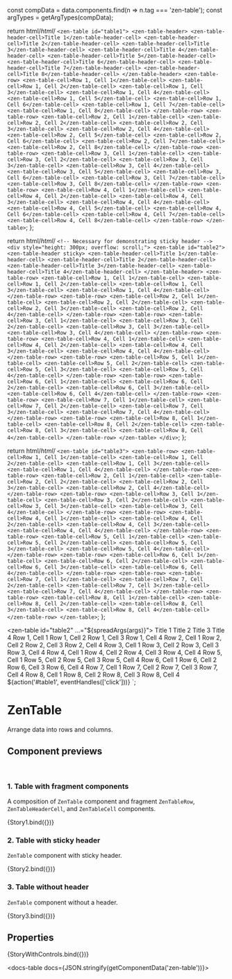 
const compData = data.components.find(n => n.tag === 'zen-table');
const argTypes = getArgTypes(compData);

<Meta title="In progress/Tables/Table" component="zen-table" argTypes={argTypes} />

  return html/*html*/ `
    <zen-table id="table1">
      <zen-table-header>
        <zen-table-header-cell>Title 1</zen-table-header-cell>
        <zen-table-header-cell>Title 2</zen-table-header-cell>
        <zen-table-header-cell>Title 3</zen-table-header-cell>
        <zen-table-header-cell>Title 4</zen-table-header-cell>
        <zen-table-header-cell>Title 5</zen-table-header-cell>
        <zen-table-header-cell>Title 6</zen-table-header-cell>
        <zen-table-header-cell>Title 7</zen-table-header-cell>
        <zen-table-header-cell>Title 8</zen-table-header-cell>
      </zen-table-header>
      <zen-table-row>
        <zen-table-cell>Row 1, Cell 1</zen-table-cell>
        <zen-table-cell>Row 1, Cell 2</zen-table-cell>
        <zen-table-cell>Row 1, Cell 3</zen-table-cell>
        <zen-table-cell>Row 1, Cell 4</zen-table-cell>
        <zen-table-cell>Row 1, Cell 5</zen-table-cell>
        <zen-table-cell>Row 1, Cell 6</zen-table-cell>
        <zen-table-cell>Row 1, Cell 7</zen-table-cell>
        <zen-table-cell>Row 1, Cell 8</zen-table-cell>
      </zen-table-row>
      <zen-table-row>
        <zen-table-cell>Row 2, Cell 1</zen-table-cell>
        <zen-table-cell>Row 2, Cell 2</zen-table-cell>
        <zen-table-cell>Row 2, Cell 3</zen-table-cell>
        <zen-table-cell>Row 2, Cell 4</zen-table-cell>
        <zen-table-cell>Row 2, Cell 5</zen-table-cell>
        <zen-table-cell>Row 2, Cell 6</zen-table-cell>
        <zen-table-cell>Row 2, Cell 7</zen-table-cell>
        <zen-table-cell>Row 2, Cell 8</zen-table-cell>
      </zen-table-row>
      <zen-table-row>
        <zen-table-cell>Row 3, Cell 1</zen-table-cell>
        <zen-table-cell>Row 3, Cell 2</zen-table-cell>
        <zen-table-cell>Row 3, Cell 3</zen-table-cell>
        <zen-table-cell>Row 3, Cell 4</zen-table-cell>
        <zen-table-cell>Row 3, Cell 5</zen-table-cell>
        <zen-table-cell>Row 3, Cell 6</zen-table-cell>
        <zen-table-cell>Row 3, Cell 7</zen-table-cell>
        <zen-table-cell>Row 3, Cell 8</zen-table-cell>
      </zen-table-row>
      <zen-table-row>
        <zen-table-cell>Row 4, Cell 1</zen-table-cell>
        <zen-table-cell>Row 4, Cell 2</zen-table-cell>
        <zen-table-cell>Row 4, Cell 3</zen-table-cell>
        <zen-table-cell>Row 4, Cell 4</zen-table-cell>
        <zen-table-cell>Row 4, Cell 5</zen-table-cell>
        <zen-table-cell>Row 4, Cell 6</zen-table-cell>
        <zen-table-cell>Row 4, Cell 7</zen-table-cell>
        <zen-table-cell>Row 4, Cell 8</zen-table-cell>
      </zen-table-row>
    </zen-table>
  `;
};

  return html/*html*/ `
    <!-- Necessary for demonstrating sticky header -->
    <div style="height: 300px; overflow: scroll;">
      <zen-table id="table2">
        <zen-table-header sticky>
          <zen-table-header-cell>Title 1</zen-table-header-cell>
          <zen-table-header-cell>Title 2</zen-table-header-cell>
          <zen-table-header-cell>Title 3</zen-table-header-cell>
          <zen-table-header-cell>Title 4</zen-table-header-cell>
        </zen-table-header>
        <zen-table-row>
          <zen-table-cell>Row 1, Cell 1</zen-table-cell>
          <zen-table-cell>Row 1, Cell 2</zen-table-cell>
          <zen-table-cell>Row 1, Cell 3</zen-table-cell>
          <zen-table-cell>Row 1, Cell 4</zen-table-cell>
        </zen-table-row>
        <zen-table-row>
          <zen-table-cell>Row 2, Cell 1</zen-table-cell>
          <zen-table-cell>Row 2, Cell 2</zen-table-cell>
          <zen-table-cell>Row 2, Cell 3</zen-table-cell>
          <zen-table-cell>Row 2, Cell 4</zen-table-cell>
        </zen-table-row>
        <zen-table-row>
          <zen-table-cell>Row 3, Cell 1</zen-table-cell>
          <zen-table-cell>Row 3, Cell 2</zen-table-cell>
          <zen-table-cell>Row 3, Cell 3</zen-table-cell>
          <zen-table-cell>Row 3, Cell 4</zen-table-cell>
        </zen-table-row>
        <zen-table-row>
          <zen-table-cell>Row 4, Cell 1</zen-table-cell>
          <zen-table-cell>Row 4, Cell 2</zen-table-cell>
          <zen-table-cell>Row 4, Cell 3</zen-table-cell>
          <zen-table-cell>Row 4, Cell 4</zen-table-cell>
        </zen-table-row>
        <zen-table-row>
          <zen-table-cell>Row 5, Cell 1</zen-table-cell>
          <zen-table-cell>Row 5, Cell 2</zen-table-cell>
          <zen-table-cell>Row 5, Cell 3</zen-table-cell>
          <zen-table-cell>Row 5, Cell 4</zen-table-cell>
        </zen-table-row>
        <zen-table-row>
          <zen-table-cell>Row 6, Cell 1</zen-table-cell>
          <zen-table-cell>Row 6, Cell 2</zen-table-cell>
          <zen-table-cell>Row 6, Cell 3</zen-table-cell>
          <zen-table-cell>Row 6, Cell 4</zen-table-cell>
        </zen-table-row>
        <zen-table-row>
          <zen-table-cell>Row 7, Cell 1</zen-table-cell>
          <zen-table-cell>Row 7, Cell 2</zen-table-cell>
          <zen-table-cell>Row 7, Cell 3</zen-table-cell>
          <zen-table-cell>Row 7, Cell 4</zen-table-cell>
        </zen-table-row>
        <zen-table-row>
          <zen-table-cell>Row 8, Cell 1</zen-table-cell>
          <zen-table-cell>Row 8, Cell 2</zen-table-cell>
          <zen-table-cell>Row 8, Cell 3</zen-table-cell>
          <zen-table-cell>Row 8, Cell 4</zen-table-cell>
        </zen-table-row>
      </zen-table>
    </div>
  `;
};

  return html/*html*/ `
    <zen-table id="table3">
      <zen-table-row>
        <zen-table-cell>Row 1, Cell 1</zen-table-cell>
        <zen-table-cell>Row 1, Cell 2</zen-table-cell>
        <zen-table-cell>Row 1, Cell 3</zen-table-cell>
        <zen-table-cell>Row 1, Cell 4</zen-table-cell>
      </zen-table-row>
      <zen-table-row>
        <zen-table-cell>Row 2, Cell 1</zen-table-cell>
        <zen-table-cell>Row 2, Cell 2</zen-table-cell>
        <zen-table-cell>Row 2, Cell 3</zen-table-cell>
        <zen-table-cell>Row 2, Cell 4</zen-table-cell>
      </zen-table-row>
      <zen-table-row>
        <zen-table-cell>Row 3, Cell 1</zen-table-cell>
        <zen-table-cell>Row 3, Cell 2</zen-table-cell>
        <zen-table-cell>Row 3, Cell 3</zen-table-cell>
        <zen-table-cell>Row 3, Cell 4</zen-table-cell>
      </zen-table-row>
      <zen-table-row>
        <zen-table-cell>Row 4, Cell 1</zen-table-cell>
        <zen-table-cell>Row 4, Cell 2</zen-table-cell>
        <zen-table-cell>Row 4, Cell 3</zen-table-cell>
        <zen-table-cell>Row 4, Cell 4</zen-table-cell>
      </zen-table-row>
      <zen-table-row>
        <zen-table-cell>Row 5, Cell 1</zen-table-cell>
        <zen-table-cell>Row 5, Cell 2</zen-table-cell>
        <zen-table-cell>Row 5, Cell 3</zen-table-cell>
        <zen-table-cell>Row 5, Cell 4</zen-table-cell>
      </zen-table-row>
      <zen-table-row>
        <zen-table-cell>Row 6, Cell 1</zen-table-cell>
        <zen-table-cell>Row 6, Cell 2</zen-table-cell>
        <zen-table-cell>Row 6, Cell 3</zen-table-cell>
        <zen-table-cell>Row 6, Cell 4</zen-table-cell>
      </zen-table-row>
      <zen-table-row>
        <zen-table-cell>Row 7, Cell 1</zen-table-cell>
        <zen-table-cell>Row 7, Cell 2</zen-table-cell>
        <zen-table-cell>Row 7, Cell 3</zen-table-cell>
        <zen-table-cell>Row 7, Cell 4</zen-table-cell>
      </zen-table-row>
      <zen-table-row>
        <zen-table-cell>Row 8, Cell 1</zen-table-cell>
        <zen-table-cell>Row 8, Cell 2</zen-table-cell>
        <zen-table-cell>Row 8, Cell 3</zen-table-cell>
        <zen-table-cell>Row 8, Cell 4</zen-table-cell>
      </zen-table-row>
    </zen-table>
  `;
};

  <zen-table id="table2" ...="${spreadArgs(args)}">
    <zen-table-header>
      <zen-table-header-cell>Title 1</zen-table-header-cell>
      <zen-table-header-cell>Title 2</zen-table-header-cell>
      <zen-table-header-cell>Title 3</zen-table-header-cell>
      <zen-table-header-cell>Title 4</zen-table-header-cell>
    </zen-table-header>
    <zen-table-row>
      <zen-table-cell>Row 1, Cell 1</zen-table-cell>
      <zen-table-cell>Row 1, Cell 2</zen-table-cell>
      <zen-table-cell>Row 1, Cell 3</zen-table-cell>
      <zen-table-cell>Row 1, Cell 4</zen-table-cell>
    </zen-table-row>
    <zen-table-row>
      <zen-table-cell>Row 2, Cell 1</zen-table-cell>
      <zen-table-cell>Row 2, Cell 2</zen-table-cell>
      <zen-table-cell>Row 2, Cell 3</zen-table-cell>
      <zen-table-cell>Row 2, Cell 4</zen-table-cell>
    </zen-table-row>
    <zen-table-row>
      <zen-table-cell>Row 3, Cell 1</zen-table-cell>
      <zen-table-cell>Row 3, Cell 2</zen-table-cell>
      <zen-table-cell>Row 3, Cell 3</zen-table-cell>
      <zen-table-cell>Row 3, Cell 4</zen-table-cell>
    </zen-table-row>
    <zen-table-row>
      <zen-table-cell>Row 4, Cell 1</zen-table-cell>
      <zen-table-cell>Row 4, Cell 2</zen-table-cell>
      <zen-table-cell>Row 4, Cell 3</zen-table-cell>
      <zen-table-cell>Row 4, Cell 4</zen-table-cell>
    </zen-table-row>
    <zen-table-row>
      <zen-table-cell>Row 5, Cell 1</zen-table-cell>
      <zen-table-cell>Row 5, Cell 2</zen-table-cell>
      <zen-table-cell>Row 5, Cell 3</zen-table-cell>
      <zen-table-cell>Row 5, Cell 4</zen-table-cell>
    </zen-table-row>
    <zen-table-row>
      <zen-table-cell>Row 6, Cell 1</zen-table-cell>
      <zen-table-cell>Row 6, Cell 2</zen-table-cell>
      <zen-table-cell>Row 6, Cell 3</zen-table-cell>
      <zen-table-cell>Row 6, Cell 4</zen-table-cell>
    </zen-table-row>
    <zen-table-row>
      <zen-table-cell>Row 7, Cell 1</zen-table-cell>
      <zen-table-cell>Row 7, Cell 2</zen-table-cell>
      <zen-table-cell>Row 7, Cell 3</zen-table-cell>
      <zen-table-cell>Row 7, Cell 4</zen-table-cell>
    </zen-table-row>
    <zen-table-row>
      <zen-table-cell>Row 8, Cell 1</zen-table-cell>
      <zen-table-cell>Row 8, Cell 2</zen-table-cell>
      <zen-table-cell>Row 8, Cell 3</zen-table-cell>
      <zen-table-cell>Row 8, Cell 4</zen-table-cell>
    </zen-table-row>
  </zen-table>
  ${action('#table1', eventHandles(['click']))}
`;

# ZenTable

Arrange data into rows and columns.

## Component previews

<br />

### 1. Table with fragment components

A composition of `ZenTable` component and fragment `ZenTableRow`, `ZenTableHeaderCell`, and `ZenTableCell` components.

<Canvas>
  <Story name="story1">{Story1.bind({})}</Story>
</Canvas>

### 2. Table with sticky header

`ZenTable` component with sticky header.

<Canvas>
  <Story name="story2">{Story2.bind({})}</Story>
</Canvas>

### 3. Table without header

`ZenTable` component without a header.

<Canvas>
  <Story name="story3">{Story3.bind({})}</Story>
</Canvas>

## Properties

<Canvas>
  <Story
    name="default"
    args={{
      ...getDefaultArgs(argTypes),
    }}
  >
    {StoryWithControls.bind({})}
  </Story>
</Canvas>

<ArgsTable story="default" />

<docs-table docs={JSON.stringify(getComponentData('zen-table'))}></docs-table>
